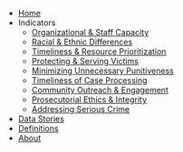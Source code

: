 - [Home](/)
- Indicators
  - [Organizational & Staff Capacity](/organizational-and-staff-capacity)
  - [Racial & Ethnic Differences](/racial-ethnic-differences)
  - [Timeliness & Resource Prioritization](/time-resource-prioritization)
  - [Protecting & Serving Victims](/protecting-serving-victims)
  - [Minimizing Unnecessary Punitiveness](/minimizing-unnecessary-punitiveness)
  - [Timeliness of Case Processing](/timeliness-of-case-processing)
  - [Community Outreach & Engagement](/community-outreach-engagement)
  - [Prosecutorial Ethics & Integrity](/prosecutorial-ethics-integrity)
  - [Addressing Serious Crime](/addressing-serious-crime)
- [Data Stories](/blog)
- [Definitions](/definitions)
- [About](/about)
